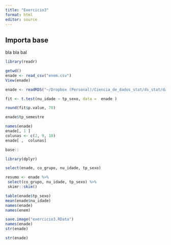 ```yaml
---
title: "Exercicio3"
format: html
editor: source
---
```


## Importa base
bla bla bal   


```r
library(readr)

getwd()
enade <- read_csv("enem.csv")
View(enade)

```

```r

enade <- readRDS("~/Dropbox (Personal)/Ciencia_de_dados_stat/ds_stat/data_exerc/enem.RDS")

fit <- t.test(nu_idade ~ tp_sexo, data =  enade )

round(fit$p.value, 70)

enade$tp_semestre

names(enade)
enade[, 1 ]
colunas <- c(2, 9, 10)
enade[ ,  colunas]

base::

library(dplyr)

select(enade, co_grupo, nu_idade, tp_sexo)

resumo <- enade %>%
 select(co_grupo, nu_idade, tp_sexo) %>%
 skimr::skim()

table(enade$tp_sexo)
mean(enade$nu_idade)
names(enade)
names(enem)

save.image("exercicio3.RData")
names(enade)
str(enade)

str(enade)
```
